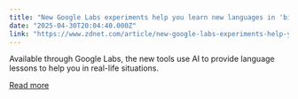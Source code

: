 ```yaml
---
title: "New Google Labs experiments help you learn new languages in 'bite-sized' lessons"
date: "2025-04-30T20:04:40.000Z"
link: "https://www.zdnet.com/article/new-google-labs-experiments-help-you-learn-new-languages-in-bite-sized-lessons/"
---
```


Available through Google Labs, the new tools use AI to provide language lessons to help you in real-life situations.

[Read more](https://www.zdnet.com/article/new-google-labs-experiments-help-you-learn-new-languages-in-bite-sized-lessons/)
